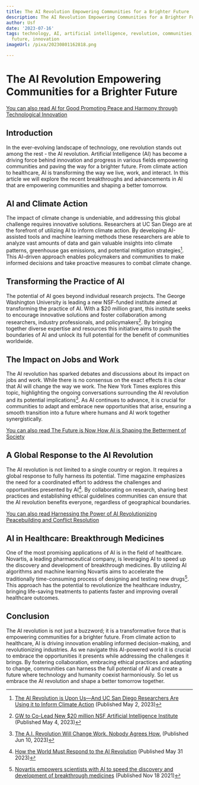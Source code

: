 ```yaml
---
title: The AI Revolution Empowering Communities for a Brighter Future
description: The AI Revolution Empowering Communities for a Brighter Future
author: Usf
date: '2023-07-16'
tags: technology, AI, artificial intelligence, revolution, communities, empowerment,
  future, innovation
imageUrl: /pixa/20230801162818.png

---
```

# The AI Revolution Empowering Communities for  a Brighter Future

[You can also read AI for  Good  Promoting Peace  and Harmony through Technological Innovation](AI%20for%20Good%20Promoting%20Peace%20and%20Harmony%20through%20Technological%20Innovation)


## Introduction

In the ever-evolving landscape of technology, one revolution stands out among the rest - the AI revolution. Artificial  Intelligence (AI) has become a driving force behind innovation and progress in various fields empowering communities  and paving the way  for a brighter  future. From climate action to healthcare, AI is transforming the way we live, work, and interact. In this article we will explore the recent breakthroughs and advancements in AI that are empowering communities and shaping a better tomorrow.

## AI and Climate Action

The impact of climate change is undeniable, and addressing this global challenge requires innovative solutions. Researchers  at UC San Diego are  at the  forefront of utilizing AI  to inform climate action. By developing AI-assisted tools and  machine learning methods these researchers are able to analyze vast amounts  of  data and gain valuable insights into climate patterns, greenhouse gas emissions, and  potential mitigation  strategies[^1^]. This AI-driven approach enables policymakers and communities to make informed decisions and take proactive measures to combat climate change.

## Transforming the Practice of AI

The potential of  AI goes beyond  individual research projects. The George Washington University is leading a  new  NSF-funded institute aimed at transforming the practice of  AI. With a $20 million grant, this institute seeks to encourage innovative solutions and foster collaboration among researchers, industry professionals, and policymakers[^2^]. By bringing together diverse expertise and resources this initiative  aims to push the boundaries of AI and unlock  its full potential for the benefit  of communities worldwide.

## The  Impact on Jobs and Work

The AI revolution has sparked debates and discussions about its impact on jobs and work. While there is no consensus on the exact effects it is clear that AI will change the way we  work. The New York Times explores this topic, highlighting the ongoing conversations surrounding the  AI revolution and its potential implications[^3^]. As AI  continues to advance, it is crucial for communities to adapt and embrace new  opportunities that arise, ensuring a smooth transition into  a future where humans and AI work together synergistically.

[You can also read  The Future is  Now How AI is Shaping the Betterment of Society](The%20Future%20is%20Now%20How%20AI%20is%20Shaping%20the%20Betterment%20of%20Society)


## A Global Response to the AI Revolution

The AI revolution is not limited to a  single country  or region. It requires a global response to fully harness its  potential. Time  magazine emphasizes the need for a coordinated effort to address the challenges and  opportunities presented by AI[^4^]. By  collaborating on research, sharing best practices and establishing ethical  guidelines communities can  ensure that  the  AI revolution benefits everyone, regardless of geographical boundaries.

[You can  also read Harnessing the Power  of AI Revolutionizing Peacebuilding and Conflict Resolution](Harnessing%20the%20Power%20of%20AI%20Revolutionizing%20Peacebuilding%20and%20Conflict%20Resolution)


## AI in  Healthcare: Breakthrough Medicines

One of the most  promising applications of AI is in the field of  healthcare. Novartis,  a  leading pharmaceutical company, is leveraging AI to speed up the discovery and development of breakthrough medicines. By utilizing AI algorithms and machine learning Novartis aims to accelerate the traditionally time-consuming process of designing and testing new drugs[^5^]. This approach has the potential  to revolutionize the healthcare industry, bringing life-saving treatments to patients faster  and improving overall healthcare outcomes.

## Conclusion

The AI revolution is not just a buzzword; it is a transformative force that  is empowering communities for a brighter future. From climate action to healthcare, AI is driving innovation  enabling informed decision-making, and revolutionizing  industries. As we navigate this AI-powered world it is crucial  to embrace the opportunities it  presents while addressing the challenges  it brings. By fostering collaboration, embracing ethical practices and adapting to change, communities can harness  the full potential  of AI and create  a future  where technology and humanity coexist harmoniously. So let us embrace the AI  revolution and shape a  better  tomorrow together.

[^1^]: [The AI Revolution is Upon Us—And UC San Diego Researchers Are Using it to Inform Climate Action](https://today.ucsd.edu/story/the-ai-revolution-climate-action) (Published May 2, 2023)
[^2^]: [GW to Co-Lead New $20 million  NSF Artificial Intelligence Institute](https://gwtoday.gwu.edu/gw-co-lead-new-20-million-nsf-artificial-intelligence-institute) (Published May 4, 2023)
[^3^]: [The A.I. Revolution Will Change Work.  Nobody Agrees How.](https://www.nytimes.com/2023/06/10/business/ai-jobs-work.html) (Published Jun 10, 2023)
[^4^]: [How the World Must Respond to the AI Revolution](https://time.com/6283716/world-must-respond-to-the-ai-revolution/) (Published May 31 2023)
[^5^]:  [Novartis  empowers scientists with AI to speed the discovery and development of  breakthrough medicines](https://news.microsoft.com/source/features/digital-transformation/novartis-empowers-scientists-ai-speed-discovery-development-breakthrough-medicines/) (Published Nov 18 2021)